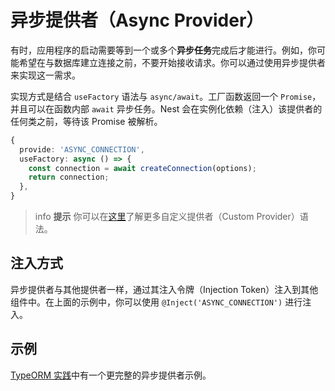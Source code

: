 # 异步提供者（Async Provider）

有时，应用程序的启动需要等到一个或多个**异步任务**完成后才能进行。例如，你可能希望在与数据库建立连接之前，不要开始接收请求。你可以通过使用异步提供者来实现这一需求。

实现方式是结合 `useFactory` 语法与 `async/await`。工厂函数返回一个 `Promise`，并且可以在函数内部 `await` 异步任务。Nest 会在实例化依赖（注入）该提供者的任何类之前，等待该 Promise 被解析。

```ts
{
  provide: 'ASYNC_CONNECTION',
  useFactory: async () => {
    const connection = await createConnection(options);
    return connection;
  },
}
```

> info **提示** 你可以在[这里](/fundamentals/custom-providers)了解更多自定义提供者（Custom Provider）语法。

## 注入方式

异步提供者与其他提供者一样，通过其注入令牌（Injection Token）注入到其他组件中。在上面的示例中，你可以使用 `@Inject('ASYNC_CONNECTION')` 进行注入。

## 示例

[TypeORM 实践](/recipes/sql-typeorm)中有一个更完整的异步提供者示例。
